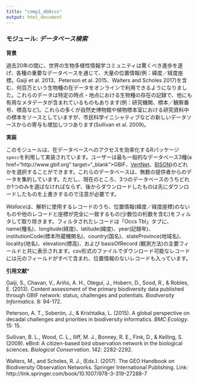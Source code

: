 ```yaml
---
title: "comp1_dbOccs"
output: html_document
---
```


### **モジュール:** ***データベース検索*** 

**背景**  

過去20年の間に、世界の生物多様性情報学コミュニティは驚くべき進歩を遂げ、各種の重要なデータベースを通じて、大量の位置情報(例：緯度／経度座標。Gaiji et al. 2013、Peterson et al. 2015、Walters and Scholes 2017)を含む、何百万という生物種の在データをオンラインで利用できるようになりました。これらのデータは特定の時点・地点における生物種の存在の記録で、他にも有用なメタデータが含まれているものもあります(例：研究機関、標本／観察番号、標高など)。これらの多くが自然史博物館や植物標本室における研究資料中の標本をソースとしていますが、市民科学イニシャティブなどの新しいデータソースからの寄与も増加しつつあります(Sullivan et al. 2009)。

**実装** 

このモジュールは、在データベースへのアクセスを効率化するRパッケージ`spocc`を利用して実装されています。ユーザーは最も一般的なデータベース3種(a href="http://www.gbif.org" target="_blank">GBIF</a>、<a href="http://www.vertnet.org" target="_blank">VertNet</a>、<a href="https://bison.usgs.gov" target="_blank">BISON</a>)のどれかを選択することができます。これらのデータベースは、無数の提供者からのデータを集約しています。ただし、現在のところ、3つのデータベースのうちどれか1つのみを選ばなければならず、後からダウンロードしたものは先にダウンロードしたものを上書きするので注意が必要です。

*Wallace*は、解析に使用するレコードのうち、位置情報(緯度／経度座標)のないものや他のレコードと座標が完全に一致するもの(少数位の桁数を含む)をフィルタして取り除きます。フィルタされたレコードは「Occs Tbl」タブに、name(種名)、longitude(経度)、latitude(緯度)、year(記録年)、institutionCode(標本所蔵機関名)、country(国名)、stateProvince(地域名)、locality(地名)、elevation(標高)、および basisOfRecord (観測方法)の主要フィールドと共に表示されます。csv形式のファイルでダウンロード可能なレコードには元のフィールドがすべて含まれ、位置情報のないレコードも入っています。

**引用文献***

Gaiji, S., Chavan, V., Ariño, A. H., Otegui, J., Hobern, D., Sood, R., & Robles, E. (2013). Content assessment of the primary biodiversity data published through GBIF network: status, challenges and potentials. *Biodiversity Informatics*. 8: 94-172.

Peterson, A. T., Soberón, J., & Krishtalka, L. (2015). A global perspective on decadal challenges and priorities in biodiversity informatics. *BMC Ecology*. 15: 15.

Sullivan, B. L., Wood, C. L., Iliff, M. J., Bonney, R. E., Fink, D., & Kelling, S. (2009). eBird: A citizen-based bird observation network in the biological sciences. *Biological Conservation*. 142: 2282-2292.

Walters, M., and Scholes, R. J., (Eds.). (2017). The GEO Handbook on Biodiversity Observation Networks. Springer International Publishing. Link: http://link.springer.com/book/10.1007/978-3-319-27288-7
